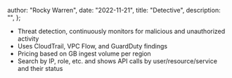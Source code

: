 
  author: "Rocky Warren",
  date: "2022-11-21",
  title: "Detective",
  description: "",
};


- Threat detection, continuously monitors for malicious and unauthorized activity
- Uses CloudTrail, VPC Flow, and GuardDuty findings
- Pricing based on GB ingest volume per region
- Search by IP, role, etc. and shows API calls by user/resource/service and their status
